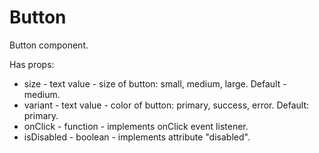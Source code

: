  
<Meta of={ButtonStories} />
 
# Button
 
Button component.

Has props:
- size - text value - size of button: small, medium, large. Default - medium.
- variant - text value - color of button: primary, success, error. Default: primary.
- onClick - function - implements onClick event listener.
- isDisabled - boolean - implements attribute "disabled".
 
<Canvas of={ButtonStories.Simple} />
